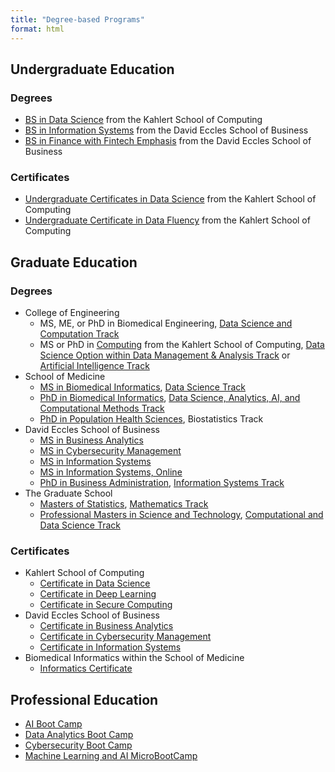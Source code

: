```yaml
---
title: "Degree-based Programs"
format: html
---
```


## Undergraduate Education

### Degrees

-   [BS in Data Science](https://www.cs.utah.edu/undergraduate/academic-programs/undergraduate-academic-program-overview/data-science/#data-science){target="_blank"} from the Kahlert School of Computing
-   [BS in Information Systems](https://eccles.utah.edu/programs/undergraduate/academics/majors/information-systems/){target="_blank"} from the David Eccles School of Business
-   [BS in Finance with Fintech Emphasis](https://eccles.utah.edu/programs/undergraduate/academics/majors/finance/){target="_blank"} from the David Eccles School of Business

### Certificates

-   [Undergraduate Certificates in Data Science](https://www.cs.utah.edu/wp-content/uploads/2022/08/DS_Requirement-Sheet-01.21.22.pdf){target="_blank"} from the Kahlert School of Computing
-   [Undergraduate Certificate in Data Fluency](https://www.cs.utah.edu/wp-content/uploads/2022/08/DF_Requirement-Sheet-01.21.22.pdf){target="_blank"} from the Kahlert School of Computing

## Graduate Education

### Degrees

-   College of Engineering
    -   MS, ME, or PhD in Biomedical Engineering, [Data Science and Computation Track](https://www.bme.utah.edu/graduate-program-overview/track-in-data-science-and-computation/){target="_blank"}
    -   MS or PhD in [Computing](https://www.cs.utah.edu/graduate/academic-programs/ms-and-phd-programs/){target="_blank"} from the Kahlert School of Computing, [Data Science Option within Data Management & Analysis Track](https://docs.google.com/document/d/1rFmp-gvDoA4YvUAph2r_dXbQqJxV7HH5KlEA9OfRNEk/edit) or [Artificial Intelligence Track](https://docs.google.com/document/d/1rFmp-gvDoA4YvUAph2r_dXbQqJxV7HH5KlEA9OfRNEk/edit){target="_blank"}
-   School of Medicine
    -   [MS in Biomedical Informatics](https://medicine.utah.edu/dbmi/academics-education/masters){target="_blank"}, [Data Science Track](https://medicine.utah.edu/dbmi/academics-education/masters/track-data-science){target="_blank"}
    -   [PhD in Biomedical Informatics](https://medicine.utah.edu/dbmi/academics-education/phd-program){target="_blank"}, [Data Science, Analytics, AI, and Computational Methods Track](https://medicine.utah.edu/dbmi/academics-education/phd-program/data-analytics-decision-support){target="_blank"}
    -   [PhD in Population Health Sciences](https://medicine.utah.edu/population-health-sciences/phd/emphases){target="_blank"}, Biostatistics Track
-   David Eccles School of Business
    -   [MS in Business Analytics](https://eccles.utah.edu/programs/master-of-science-in-business-analytics/){target="_blank"}
    -   [MS in Cybersecurity Management](https://eccles.utah.edu/programs/master-of-science-in-cybersecurity-management/){target="_blank"}
    -   [MS in Information Systems](https://eccles.utah.edu/programs/master-of-science-in-information-systems/){target="_blank"}
    -   [MS in Information Systems, Online](https://eccles.utah.edu/programs/master-of-science-in-information-systems-online/){target="\_blank"}
    -   [PhD in Business Administration](https://eccles.utah.edu/programs/phd-in-business-administration/), [Information Systems Track](https://eccles.utah.edu/programs/phd-in-business-administration/academic-tracks/information-systems/){target="_blank"}
-   The Graduate School
    -   [Masters of Statistics](https://mstat.utah.edu/){target="_blank"}, [Mathematics Track](https://mstat.utah.edu/degree-options/mathematics.php){target="_blank"}
    -   [Professional Masters in Science and Technology](https://pmst.utah.edu/){target="_blank"}, [Computational and Data Science Track](https://pmst.utah.edu/computational-and-data-science-program-of-study/){target="_blank"}

### Certificates

-   Kahlert School of Computing
    -   [Certificate in Data Science](https://www.cs.utah.edu/graduate/academic-programs/certificate-programs/graduate-certificate-in-data-science/){target="_blank"}
    -   [Certificate in Deep Learning](https://www.cs.utah.edu/graduate/academic-programs/certificate-programs/graduate-certificate-in-deep-learning/){target="_blank"}
    -   [Certificate in Secure Computing](https://online.utah.edu/certificates/secure-computing-certificate/index.php){target="_blank"}
-   David Eccles School of Business
    -   [Certificate in Business Analytics](https://eccles.utah.edu/programs/master-of-science-in-information-systems/graduate-certificate/){target="_blank"}
    -   [Certificate in Cybersecurity Management](https://eccles.utah.edu/programs/master-of-science-in-information-systems/graduate-certificate/){target="_blank"}
    -   [Certificate in Information Systems](https://eccles.utah.edu/programs/master-of-science-in-information-systems/graduate-certificate/){target="_blank"}
-   Biomedical Informatics within the School of Medicine
    -   [Informatics Certificate](https://medicine.utah.edu/dbmi/academics-education/other/graduate-certificate){target="_blank"}

## Professional Education

-   [AI Boot Camp](https://bootcamps.continue.utah.edu/artificial-intelligence/){target="_blank"}
-   [Data Analytics Boot Camp](https://bootcamps.continue.utah.edu/data/){target="_blank"}
-   [Cybersecurity Boot Camp](https://bootcamps.continue.utah.edu/cybersecurity/){target="_blank"}
-   [Machine Learning and AI MicroBootCamp](https://bootcamps.continue.utah.edu/micro/artificial-intelligence/landing/){target="_blank"}

